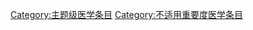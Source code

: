 {{Wikipedia category}}
{{emptycat}}
{{catmore|Wikipedia:医学专题}}

[[Category:主题级医学条目|Category:主题级医学条目]]
[[Category:不适用重要度医学条目|Category:不适用重要度医学条目]]